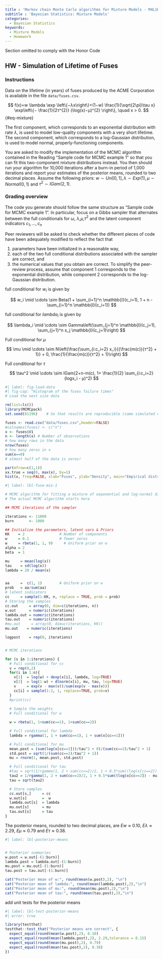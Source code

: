 ```yaml
---
title : 'Markov chain Monte Carlo algorithms for Mixture Models - M4L1HW2'
subtitle : 'Bayesian Statistics: Mixture Models'
categories:
  - Bayesian Statistics
keywords:
  - Mixture Models
  - Homework
---
```


::::: {.content-visible unless-profile="HC"}

::: {.callout-caution}
Section omitted to comply with the Honor Code
:::

:::::

::::: {.content-hidden unless-profile="HC"} 


## HW - Simulation of Lifetime of Fuses



::: {.callout-note}
### Instructions

\index{dataset, fuses}
Data on the lifetime (in years) of fuses produced by the ACME Corporation is available in the file `data/fuses.csv`. 

$$
f(x)=w \lambda \exp \left\{−λx\right\}+(1−w) \frac{1}{\sqrt{2\pi}\tau x} \exp\left\{− \frac{1}{2τ^{2}} (\log(x)−μ)^{2} \right\}, \quad x > 0.
$$ {#eq-mixture}

The first component, which corresponds to an exponential distribution with rate $\lambda$, is used to model low-quality components with a very short lifetime.  The second component, which corresponds to a log-Gaussian distribution, is used to model normal, properly-functioning components.

You are asked to modify the implementation of the MCMC algorithm contained in the Reading "Sample code for MCMC example 1" so that you can fit this two-component mixture distributions instead.  You then should run your algorithm for 10,000 iterations after a burn-in period of 1,000 iterations and report your estimates of the posterior means, rounded to two decimal places.  Assume the following priors:  $w∼Uni[0,1], λ∼Exp(1), μ∼Normal(0,1)$ and $τ^2∼IGam(2,1)$.

:::

::: {.callout-note}
### Grading overview

The code you generate should follow the same structure as "Sample code for MCMC example 1".  In particular, focus on a Gibbs sampler that alternates between the full conditionals for
$\omega$, $\lambda$,$\mu$,$\tau^2$ and the latent component indicators $c_1,...,c_n$ 

Peer reviewers will be asked to check whether the different pieces of code have been adequately modified to reflect the fact that 

1. parameters have been initialized in a reasonable way,
2. each of the two full conditional distributions associated with the sampler are correct, and 
3.  the numerical values that you obtain are correct.  To simplify the peer-review process, assume that component 1 corresponds to the exponential distribution, while component 2 corresponds to the log-Gaussian distribution.
:::


full conditional for $w_i$ is given by

$$
w_i \mid \cdots \sim Beta(1 + \sum_{i=1}^n \mathbb{I}(c_i=1), 1 + n - \sum_{i=1}^n \mathbb{I}(c_i=1))
$$

full conditional for $lambda_i$ is given by

$$
\lambda_i \mid \cdots \sim Gamma\left(\sum_{j=1}^n \mathbb{I}(c_j=1), \sum_{j=1}^n x_j \mathbb{I}(c_j=1)\right) 
$$

Full conditional for $\mu$

$$
\mu \mid \cdots \sim N\left(\frac{\sum_{i:c_i=2} x_i}{{\frac{m(c)}{τ^2}  + 1}} + 0, \frac{1}{\frac{m(c)}{τ^2}  + 1}\right)
$$

Full conditional for $\tau$

$$
\tau^2 \mid \cdots \sim IGam(2+n-m(c), 1+ \frac{1}{2} \sum_{i:c_i=2} (logx_i - μ)^2)
$$


```r
#| label: fig-load-data
#| fig-cap: "Histogram of the fuses failure times"
# Load the nest size data

rm(list=ls())
library(MCMCpack)
set.seed(81196)    # So that results are reproducible (same simulated data every time)

fuses <- read.csv("data/fuses.csv",header=FALSE)
#colnames(fuses) <- c("n")
x <- fuses$V1
n <- length(x) # Number of observations
# how many rows in the data
nrow(fuses)
# how many zeros in x
sum(x==0)
# almost half of the data is zeros!

par(mfrow=c(1,1))
xx.true = seq(0, max(x), by=1)
hist(x, freq=FALSE, xlab="Fuses", ylab="Density", main="Empirical distribution of fuses failure times")
```


```r
#| label: lbl-fuse-mix-1

# MCMC algorithm for fitting a mixture of exponential and log-normal distributions
# The actual MCMC algorithm starts here

## MCMC iterations of the sampler

iterations <- 11000
burn       <- 1000

## Initialize the parameters, latent vars & Priors
KK    = 2                # Number of components
w     = 0.1              # fewer zeros
w     = rbeta(1, 1, 9)     # Uniform prior on w
alpha = 2
beta  = 1

mu     = mean(log(x))
tau    = sd(log(x))
lambda = 20 / mean(x)


aa     =  c(1, 1)        # Uniform prior on w
prob   = aa/sum(aa)
# latent indicators
cc     = sample(1:KK, n, replace = TRUE, prob = prob)
# Storing the samples
cc.out     = array(0, dim=c(iterations, n))
w.out      = numeric(iterations)
lambda.out = numeric(iterations)
tau.out    = numeric(iterations)
#mu.out     = array(0, dim=c(iterations, KK))
mu.out    = numeric(iterations)

logpost    = rep(0, iterations)


# MCMC iterations

for (s in 1:iterations) {      
  # Full conditional for cc
  v = rep(0,2)
  for(i in 1:n){
    v[1]  = log(w) + dexp(x[i], lambda, log=TRUE)
    v[2]  = log(1-w) + dlnorm(x[i], mu, tau, log=TRUE)
    v     = exp(v - max(v))/sum(exp(v - max(v)))
    cc[i] = sample(1:2, 1, replace=TRUE, prob=v)
  }
  #print(cc)
 
  # Sample the weights
  # Full conditional for w

  w = rbeta(1, 1+sum(cc==1), 1+sum(cc==2))

  # Full conditional for lambda
  lambda = rgamma(1, 1 + sum(cc==1), 1 + sum(x[cc==1]))

  # Full conditional for mu
  mean.post = (sum(log(x[cc==2]))/tau^2 + 0)/(sum(cc==2)/tau^2 + 1)
  std.post = sqrt(1/(sum(cc==2)/tau^2 + 1))
  mu = rnorm(1, mean.post, std.post)

  # Full conditional for tau
  #tau = sqrt(1/rgamma(1, 2 + sum(cc==2)/2, 1 + 0.5*sum((log(x[cc==2]) - mu)^2)))
  tau2 = 1/rgamma(1, 2 + sum(cc==2)/2, 1 + 0.5*sum((log(x[cc==2]) - mu)^2))
  tau = sqrt(tau2)

  # Store samples
  cc.out[s,]     = cc
  w.out[s]       =  w
  lambda.out[s]  = lambda
  mu.out[s]      = mu
  tau.out[s]     = tau
}

```

The posterior means, rounded to two decimal places, are $E{w} \approx 0.10$, $E{λ} \approx 2.29$, $E{μ} \approx 0.79$ and $E{τ} \approx 0.38$.



```r
#| label: lbl-posterior-means


# Posterior summaries
w.post = w.out[-(1:burn)]
lambda.post = lambda.out[-(1:burn)]
mu.post = mu.out[-(1:burn)]
tau.post = tau.out[-(1:burn)]

cat("Posterior mean of w:", round(mean(w.post),2), "\n")
cat("Posterior mean of lambda:", round(mean(lambda.post),2),"\n")
cat("Posterior mean of mu:", round(mean(mu.post),2),"\n")
cat("Posterior mean of tau:", round(mean(tau.post),2),"\n")

```

add unit tests for the posterior means
```r
#| label: lbl-test-posterior-means
#| error: true

library(testthat)
testthat::test_that("Posterior means are correct", {
  expect_equal(round(mean(w.post),2), 0.10)
  expect_equal(round(mean(lambda.post),2), 2.29,tolerance = 0.15)
  expect_equal(round(mean(mu.post),2), 0.79)
  expect_equal(round(mean(tau.post),2), 0.38)
})
```

:::::